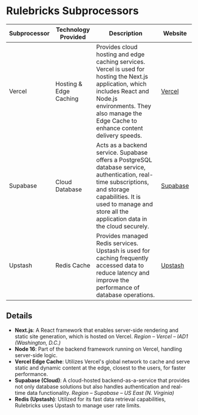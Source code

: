 # Rulebricks Subprocessors

| Subprocessor | Technology Provided   | Description                                                   | Website                            |
|--------------|-----------------------|---------------------------------------------------------------|------------------------------------|
| Vercel       | Hosting & Edge Caching | Provides cloud hosting and edge caching services. Vercel is used for hosting the Next.js application, which includes React and Node.js environments. They also manage the Edge Cache to enhance content delivery speeds. | [Vercel](https://vercel.com)       |
| Supabase     | Cloud Database        | Acts as a backend service. Supabase offers a PostgreSQL database service, authentication, real-time subscriptions, and storage capabilities. It is used to manage and store all the application data in the cloud securely. | [Supabase](https://supabase.com)   |
| Upstash      | Redis Cache           | Provides managed Redis services. Upstash is used for caching frequently accessed data to reduce latency and improve the performance of database operations. | [Upstash](https://upstash.com)     |

## Details

- **Next.js**: A React framework that enables server-side rendering and static site generation, which is hosted on Vercel. _Region – Vercel – IAD1 (Washington, D.C.)_
- **Node 16**: Part of the backend framework running on Vercel, handling server-side logic.
- **Vercel Edge Cache**: Utilizes Vercel's global network to cache and serve static and dynamic content at the edge, closest to the users, for faster performance.
- **Supabase (Cloud)**: A cloud-hosted backend-as-a-service that provides not only database solutions but also handles authentication and real-time data functionality. _Region – Supabase – US East (N. Virginia)_
- **Redis (Upstash)**: Utilized for its fast data retrieval capabilities, Rulebricks uses Upstash to manage user rate limits.

